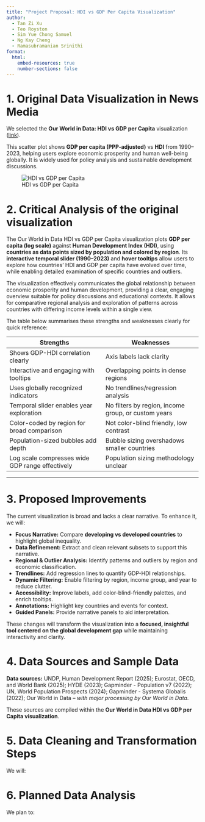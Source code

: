 ---
title: "Project Proposal: HDI vs GDP Per Capita Visualization"
author: 
  - Tan Zi Xu
  - Teo Royston
  - Sim Yue Chong Samuel
  - Ng Kay Cheng
  - Ramasubramanian Srinithi
format:
  html:
    embed-resources: true
    number-sections: false
---

# 1. Original Data Visualization in News Media

We selected the **Our World in Data: HDI vs GDP per Capita** visualization (<a href="https://ourworldindata.org/grapher/human-development-index-vs-gdp-per-capita" target="_blank">link</a>).

This scatter plot shows **GDP per capita (PPP-adjusted)** vs **HDI** from 1990–2023, helping users explore economic prosperity and human well-being globally. It is widely used for policy analysis and sustainable development discussions.

![HDI vs GDP per Capita](visualisation.png)


# 2. Critical Analysis of the original visualization

The Our World in Data HDI vs GDP per Capita visualization plots **GDP per capita (log scale)** against **Human Development Index (HDI)**, using **countries as data points sized by population and colored by region**. Its **interactive temporal slider (1990–2023)** and **hover tooltips** allow users to explore how countries' HDI and GDP per capita have evolved over time, while enabling detailed examination of specific countries and outliers.

The visualization effectively communicates the global relationship between economic prosperity and human development, providing a clear, engaging overview suitable for policy discussions and educational contexts. It allows for comparative regional analysis and exploration of patterns across countries with differing income levels within a single view.

The table below summarises these strengths and weaknesses clearly for quick reference:

| **Strengths** | **Weaknesses** |
|---|---|
| Shows GDP-HDI correlation clearly | Axis labels lack clarity |
| Interactive and engaging with tooltips | Overlapping points in dense regions |
| Uses globally recognized indicators | No trendlines/regression analysis |
| Temporal slider enables year exploration | No filters by region, income group, or custom years |
| Color-coded by region for broad comparison | Not color-blind friendly, low contrast |
| Population-sized bubbles add depth | Bubble sizing overshadows smaller countries |
| Log scale compresses wide GDP range effectively | Population sizing methodology unclear |

---


# 3. Proposed Improvements

The current visualization is broad and lacks a clear narrative. To enhance it, we will:

- **Focus Narrative:** Compare **developing vs developed countries** to highlight global inequality.
- **Data Refinement:** Extract and clean relevant subsets to support this narrative.
- **Regional & Outlier Analysis:** Identify patterns and outliers by region and economic classification.
- **Trendlines:** Add regression lines to quantify GDP-HDI relationships.
- **Dynamic Filtering:** Enable filtering by region, income group, and year to reduce clutter.
- **Accessibility:** Improve labels, add color-blind-friendly palettes, and enrich tooltips.
- **Annotations:** Highlight key countries and events for context.
- **Guided Panels:** Provide narrative panels to aid interpretation.

These changes will transform the visualization into a **focused, insightful tool centered on the global development gap** while maintaining interactivity and clarity.



# 4. Data Sources and Sample Data

**Data sources:** UNDP, Human Development Report (2025); Eurostat, OECD, and World Bank (2025); HYDE (2023); Gapminder - Population v7 (2022); UN, World Population Prospects (2024); Gapminder - Systema Globalis (2022); Our World in Data – *with major processing by Our World in Data*.

These sources are compiled within the **Our World in Data HDI vs GDP per Capita visualization**.
 
# 5. Data Cleaning and Transformation Steps

We will:



# 6. Planned Data Analysis

We plan to:




